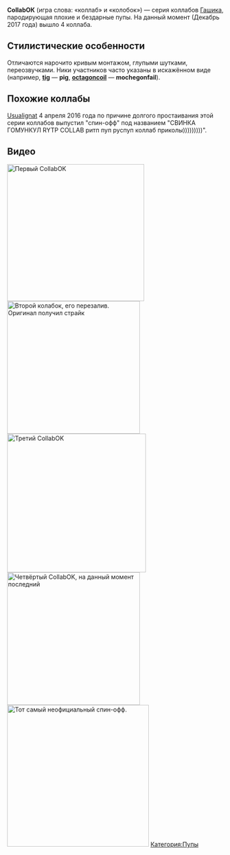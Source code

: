 '''CollabОК''' (игра слова: «коллаб» и «колобок») — серия коллабов [[Gashik|Гашика]], пародирующая плохие и бездарные пупы. На данный момент (Декабрь 2017 года) вышло 4 коллаба.

==Стилистические особенности==
Отличаются нарочито кривым монтажом, глупыми шутками, переозвучками. Ники участников часто указаны в искажённом виде (например, '''[[tig]]''' — '''pig''', '''[[octagoncoil]]''' — '''mochegonfail''').

==Похожие коллабы==
[[Usualignat]] 4 апреля 2016 года по причине долгого простаивания этой серии коллабов выпустил "спин-офф" под названием "СВИНКА ГОМУНКУЛ RYTP COLLAB ритп пуп руспуп коллаб приколы)))))))))". 
==Видео==
[[File:RYTP CollabОК|left|thumb|319x319px|Первый CollabOK]]
[[File:CollabOK 2 - Перезалив (без Губки Боба)|thumb|309x309px|Второй колабок, его перезалив. Оригинал получил страйк]]
[[File:CollabOK 3|left|thumb|323x323px|Третий CollabOK]][[File:CollabOK IV|thumb|309x309px|Четвёртый CollabOK, на данный момент последний]]
[[File:СВИНКА ГОМУНКУЛ RYTP COLLAB ритп пуп руспуп коллаб приколы)))))))))|thumb|330x330px|Тот самый неофициальный спин-офф.]]
[[Категория:Пупы]]